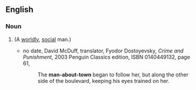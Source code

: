 ==English==

===Noun===
{{en-noun|sg=[[man]]-[[about]]-[[town]]|pl=men-about-town}}

# {{alternative spelling of|man about town}} (A [[worldly]], [[social]] man.)
#* no date,<!--It should be possible to find out when McDuff translated C&P, but I don't know when it was--> David McDuff, translator, Fyodor Dostoyevsky, ''Crime and Punishment'', 2003 Penguin Classics edition, ISBN 0140449132, page 61,
#*: The '''man-about-town''' began to follow her, but along the other side of the boulevard, keeping his eyes trained on her.
